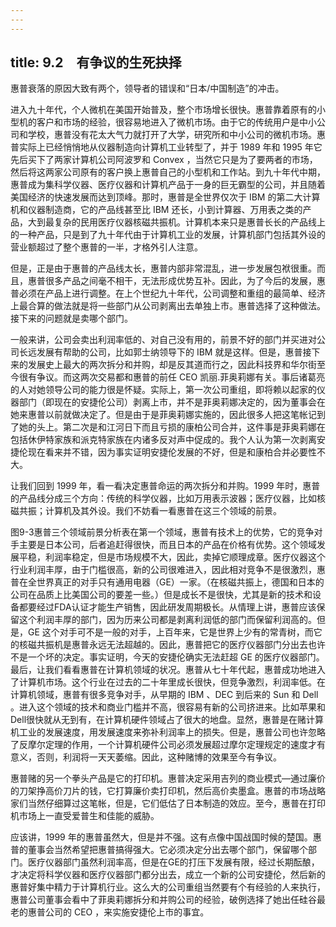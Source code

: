 ```yaml
---
---
---
```

title: 9.2　有争议的生死抉择
---



惠普衰落的原因大致有两个，领导者的错误和“日本/中国制造”的冲击。

进入九十年代，个人微机在美国开始普及，整个市场增长很快。惠普靠着原有的小型机的客户和市场的经验，很容易地进入了微机市场。由于它的传统用户是中小公司和学校，惠普没有花太大气力就打开了大学，研究所和中小公司的微机市场。惠普实际上已经悄悄地从仪器制造向计算机工业转型了，并于 1989 年和 1995 年它先后买下了两家计算机公司阿波罗和 Convex ，当然它只是为了要两者的市场，然后将这两家公司原有的客户换上惠普自己的小型机和工作站。到九十年代中期，惠普成为集科学仪器、医疗仪器和计算机产品于一身的巨无霸型的公司，并且随着美国经济的快速发展而达到顶峰。那时，惠普是全世界仅次于 IBM 的第二大计算机和仪器制造商，它的产品线甚至比 IBM 还长，小到计算器、万用表之类的产品，大到最复杂的民用医疗仪器核磁共振机。计算机本来只是惠普长长的产品线上的一种产品，只是到了九十年代由于计算机工业的发展，计算机部门包括其外设的营业额超过了整个惠普的一半，才格外引人注意。

但是，正是由于惠普的产品线太长，惠普内部非常混乱，进一步发展包袱很重。而且，惠普很多产品之间毫不相干，无法形成优势互补。因此，为了今后的发展，惠普必须在产品上进行调整。在上个世纪九十年代，公司调整和重组的最简单、经济上最合算的做法就是将一些部门从公司剥离出去单独上市。惠普选择了这种做法。接下来的问题就是卖哪个部门。

一般来讲，公司会卖出利润率低的、对自己没有用的，前景不好的部门并买进对公司长远发展有帮助的公司，比如郭士纳领导下的 IBM 就是这样。但是，惠普接下来的发展史上最大的两次拆分和并购，却是反其道而行之，因此科技界和华尔街至今很有争议。而这两次交易都和惠普的前任 CEO 凯丽.菲奥莉娜有关。事后诸葛亮的人对她领导公司的能力很是怀疑。实际上，第一次公司重组，即将赖以起家的仪器部门（即现在的安捷伦公司）剥离上市，并不是菲奥莉娜决定的，因为董事会在她来惠普以前就做决定了。但是由于是菲奥莉娜实施的，因此很多人把这笔帐记到了她的头上。第二次是和江河日下而且亏损的康柏公司合并，这件事是菲奥莉娜在包括休伊特家族和派克特家族在内诸多反对声中促成的。我个人认为第一次剥离安捷伦现在看来并不错，因为事实证明安捷伦发展的不好，但是和康柏合并必要性不大。

让我们回到 1999 年，看一看决定惠普命运的两次拆分和并购。1999 年时，惠普的产品线分成三个方向：传统的科学仪器，比如万用表示波器；医疗仪器，比如核磁共振；计算机及其外设。我们不妨看一看惠普在这三个领域的前景。



图9-3惠普三个领域前景分析表在第一个领域，惠普有技术上的优势，它的竞争对手主要是日本公司，后者追赶得很快，而且日本的产品在价格有优势。这个领域发展平稳，利润率稳定，但是市场规模不大，因此，卖掉它顺理成章。医疗仪器这个行业利润丰厚，由于门槛很高，新的公司很难进入，因此相对竞争不是很激烈，惠普在全世界真正的对手只有通用电器（GE）一家。（在核磁共振上，德国和日本的公司在品质上比美国公司的要差一些。）但是成长不是很快，尤其是新的技术和设备都要经过FDA认证才能生产销售，因此研发周期极长。从情理上讲，惠普应该保留这个利润丰厚的部门，因为历来公司都是剥离利润低的部门而保留利润高的。但是，GE 这个对手可不是一般的对手，上百年来，它是世界上少有的常青树，而它的核磁共振机是惠普永远无法超越的。因此，惠普把它的医疗仪器部门分出去也许不是一个坏的决定。事实证明，今天的安捷伦确实无法赶超 GE 的医疗仪器部门。 最后，让我们看看惠普在计算机领域的状况。惠普从七十年代起，惠普成功地进入了计算机市场。这个行业在过去的二十年里成长很快，但竞争激烈，利润率低。在计算机领域，惠普有很多竞争对手，从早期的 IBM 、DEC 到后来的 Sun 和 Dell 。进入这个领域的技术和商业门槛并不高，很容易有新的公司挤进来。比如苹果和Dell很快就从无到有，在计算机硬件领域占了很大的地盘。显然，惠普是在赌计算机工业的发展速度，用发展速度来弥补利润率上的损失。但是，惠普公司也许忽略了反摩尔定理的作用，一个计算机硬件公司必须发展超过摩尔定理规定的速度才有意义，否则，利润将一天天萎缩。因此，这种赌博的效果至今有争议。

惠普赌的另一个拳头产品是它的打印机。惠普决定采用吉列的商业模式—通过廉价的刀架挣高价刀片的钱，它打算廉价卖打印机，然后高价卖墨盒。惠普的市场战略家们当然仔细算过这笔帐，但是，它们低估了日本制造的效应。至今，惠普在打印机市场上一直受爱普生和佳能的威胁。

应该讲，1999 年的惠普虽然大，但是并不强。这有点像中国战国时候的楚国。惠普的董事会当然希望把惠普搞得强大。它必须决定分出去哪个部门，保留哪个部门。医疗仪器部门虽然利润率高，但是在GE的打压下发展有限，经过长期酝酿，才决定将科学仪器和医疗仪器部门都分出去，成立一个新的公司安捷伦，然后新的惠普好集中精力于计算机行业。这么大的公司重组当然要有个有经验的人来执行，惠普公司董事会看中了菲奥莉娜拆分和并购公司的经验，破例选择了她出任硅谷最老的惠普公司的 CEO ，来实施安捷伦上市的事宜。
